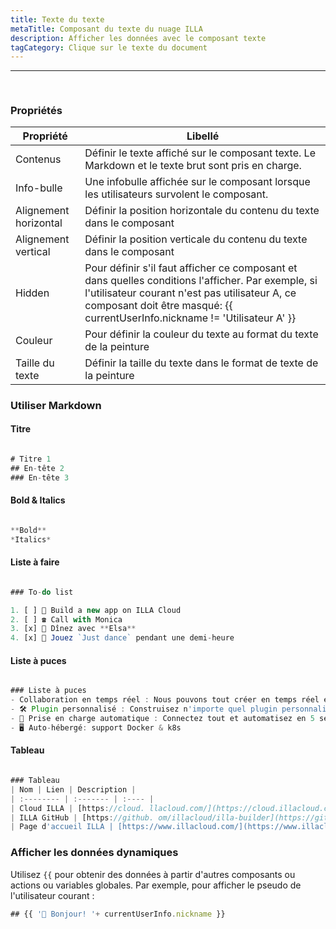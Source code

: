 ```yaml
---
title: Texte du texte
metaTitle: Composant du texte du nuage ILLA
description: Afficher les données avec le composant texte
tagCategory: Clique sur le texte du document
---
```


* * *

## <Heading hidden>Texte</Heading>

<img src='https://cdn.illacloud.com/official-website/img/docs/assemble/text1.png' alt="" />

### Propriétés

| Propriété             | Libellé                                                                                                                                                                                                                             |
| --------------------- | ----------------------------------------------------------------------------------------------------------------------------------------------------------------------------------------------------------------------------------- |
| Contenus              | Définir le texte affiché sur le composant texte. Le Markdown et le texte brut sont pris en charge.                                                                                                                                  |
| Info-bulle            | Une infobulle affichée sur le composant lorsque les utilisateurs survolent le composant.                                                                                                                                            |
| Alignement horizontal | Définir la position horizontale du contenu du texte dans le composant                                                                                                                                                               |
| Alignement vertical   | Définir la position verticale du contenu du texte dans le composant                                                                                                                                                                 |
| Hidden                | Pour définir s'il faut afficher ce composant et dans quelles conditions l'afficher. Par exemple, si l'utilisateur courant n'est pas utilisateur A, ce composant doit être masqué: {{ currentUserInfo.nickname != 'Utilisateur A' }} |
| Couleur               | Pour définir la couleur du texte au format du texte de la peinture                                                                                                                                                                  |
| Taille du texte       | Définir la taille du texte dans le format de texte de la peinture                                                                                                                                                                   |

### Utiliser Markdown

#### Titre

<img src='https://cdn.illacloud.com/official-website/img/docs/assemble/text2.png' alt="" />

```jsx
# Titre 1
## En-tête 2
### En-tête 3
```

#### Bold & Italics

<img src='https://cdn.illacloud.com/official-website/img/docs/assemble/text3.png' alt="" />

```jsx
**Bold**
*Italics*
```

#### Liste à faire

<img src='https://cdn.illacloud.com/official-website/img/docs/assemble/text4.png' alt="" />

```jsx
### To-do list

1. [ ] 🚀 Build a new app on ILLA Cloud
2. [ ] ☎️ Call with Monica
3. [x] 🍷 Dînez avec **Elsa**
4. [x] 💃 Jouez `Just dance` pendant une demi-heure
```

#### Liste à puces

<img src='https://cdn.illacloud.com/official-website/img/docs/assemble/text5.png' alt="" />

```jsx
### Liste à puces
- Collaboration en temps réel : Nous pouvons tout créer en temps réel ensemble.
- 🛠️ Plugin personnalisé : Construisez n'importe quel plugin personnalisé pour faire ce que vous voulez.
- 🤖 Prise en charge automatique : Connectez tout et automatisez en 5 secondes.
- 🖥️ Auto-hébergé: support Docker & k8s
```

#### Tableau

<img src='https://cdn.illacloud.com/official-website/img/docs/assemble/text6.png' alt="" />

```jsx
### Tableau
| Nom | Lien | Description |
| :-------- | :------- | :---- |
| Cloud ILLA | [https://cloud. llacloud.com/](https://cloud.illacloud.com/) |Build apps on ILLA Cloud|
| ILLA GitHub | [https://github. om/illacloud/illa-builder](https://github.com/illacloud/illa-builder) |Étoile sur GitHub|
| Page d'accueil ILLA | [https://www.illacloud.com/](https://www.illacloud.com/) |Site Offical du Cloud ILLA
```

### Afficher les données dynamiques

Utilisez `{{` pour obtenir des données à partir d'autres composants ou actions ou variables globales. Par exemple, pour afficher le pseudo de l'utilisateur courant :

```jsx
## {{ '👋 Bonjour! '+ currentUserInfo.nickname }}
```
